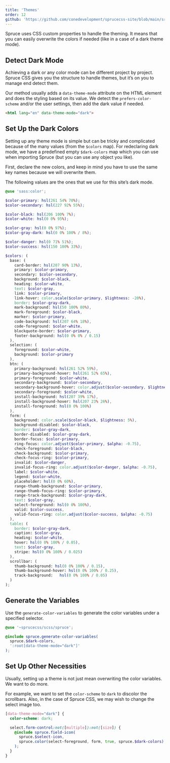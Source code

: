 ```yaml
---
title: 'Themes'
order: 12
github: 'https://github.com/conedevelopment/sprucecss-site/blob/main/src/docs/customization/themes.mdx'
---
```


<p class="lead">Spruce uses CSS custom properties to handle the theming. It means that you can easily overwrite the colors if needed (like in a case of a dark theme mode).</p>

## Detect Dark Mode

Achieving a dark or any color mode can be different project by project. Spruce CSS gives you the structure to handle themes, but it’s on you to manage end detect them.

Our method usually adds a `data-theme-mode` attribute on the HTML element and does the styling based on its value. We detect the `prefers-color-scheme` and/or the user settings, then add the dark value if needed.

```html
<html lang="en" data-theme-mode="dark">
```

## Set Up the Dark Colors

Setting up any theme mode is simple but can be tricky and complicated because of the many values (from the `$colors` map). For redeclaring dark mode, we have a predefined empty `$dark-colors` map which you can use when importing Spruce (but you can use any object you like).

First, declare the new colors, and keep in mind you have to use the same key names because we will overwrite them.

The following values are the ones that we use for this site’s dark mode.

```scss
@use 'sass:color';

$color-primary: hsl(261 54% 70%);
$color-secondary: hsl(227 92% 55%);

$color-black: hsl(206 100% 7%);
$color-white: hsl(0 0% 95%);

$color-gray: hsl(0 0% 97%);
$color-gray-dark: hsl(0 0% 100% / 8%);

$color-danger: hsl(0 71% 51%);
$color-success: hsl(150 100% 33%);

$colors: (
  base: (
    card-border: hsl(207 90% 13%),
    primary: $color-primary,
    secondary: $color-secondary,
    background: $color-black,
    heading: $color-white,
    text: $color-gray,
    link: $color-primary,
    link-hover: color.scale($color-primary, $lightness: -20%),
    border: $color-gray-dark,
    mark-background: hsl(50 100% 80%),
    mark-foreground: $color-black,
    marker: $color-primary,
    code-background: hsl(207 64% 18%),
    code-foreground: $color-white,
    blockquote-border: $color-primary,
    footer-background: hsl(0 0% 0% / 0.15)
  ),
  selection: (
    foreground: $color-white,
    background: $color-primary
  ),
  btn: (
    primary-background: hsl(261 52% 59%),
    primary-background-hover: hsl(261 52% 65%),
    primary-foreground: $color-white,
    secondary-background: $color-secondary,
    secondary-background-hover: color.adjust($color-secondary, $lightness: 5%),
    secondary-foreground: $color-white,
    install-background: hsl(207 39% 17%),
    install-background-hover: hsl(207 23% 26%),
    install-foreground: hsl(0 0% 100%)
  ),
  form: (
    background: color.scale($color-black, $lightness: 5%),
    background-disabled: $color-black,
    border: $color-gray-dark,
    border-disabled: $color-gray-dark,
    border-focus: $color-primary,
    ring-focus: color.adjust($color-primary, $alpha: -0.75),
    check-foreground: $color-black,
    check-background: $color-primary,
    check-focus-ring: $color-primary,
    invalid: $color-danger,
    invalid-focus-ring: color.adjust($color-danger, $alpha: -0.75),
    label: $color-white,
    legend: $color-white,
    placeholder: hsl(0 0% 60%),
    range-thumb-background: $color-primary,
    range-thumb-focus-ring: $color-primary,
    range-track-background: $color-gray-dark,
    text: $color-gray,
    select-foreground: hsl(0 0% 100%),
    valid: $color-success,
    valid-focus-ring: color.adjust($color-success, $alpha: -0.75)
  ),
  table: (
    border: $color-gray-dark,
    caption: $color-gray,
    heading: $color-white,
    hover: hsl(0 0% 100% / 0.05),
    text: $color-gray,
    stripe: hsl(0 0% 100% / 0.025)
  ),
  scrollbar: (
    thumb-background: hsl(0 0% 100% / 0.15),
    thumb-background-hover:	hsl(0 0% 100% / 0.25),
    track-background:	hsl(0 0% 100% / 0.05)
  )
);
```

## Generate the Variables

Use the `generate-color-variables` to generate the color variables under a specified selector.

```scss
@use '~sprucecss/scss/spruce';

@include spruce.generate-color-variables(
  spruce.$dark-colors,
  ':root[data-theme-mode="dark"]'
);
```

## Set Up Other Necessities

Usually, setting up a theme is not just mean overwriting the color variables. We want to do more.

For example, we want to set the `color-scheme` to `dark` to discolor the scrollbars. Also, in the case of Spruce CSS, we may wish to change the select image too.

```scss
[data-theme-mode="dark"] {
  color-scheme: dark;

  select.form-control:not([multiple]):not([size]) {
    @include spruce.field-icon(
      spruce.$select-icon,
      spruce.color(select-foreground, form, true, spruce.$dark-colors)
    );
  }
}
```
